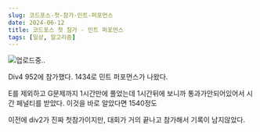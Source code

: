 ```yaml
---
slug: 코드포스-첫-참가-민트-퍼포먼스
date: 2024-06-12
title: 코드포스 첫 참가 - 민트 퍼포먼스
tags: [일상, 알고리즘]
---
```


![업로드중..](blob:https://velog.io/b391e184-cebf-4fdb-9827-3e1bb22da8df)

Div4 952에 참가했다.
1434로 민트 퍼포먼스가 나왔다.

E를 제외하고 G문제까지 1시간만에 풀었는데
1시간뒤에 보니까 통과가안되어있어서 시간 페널티를 받았다.
이것을 바로 알았다면 1540정도

이전에 div2가 진짜 첫참가이지만,
대회가 거의 끝나고 참가해서 기록이 남지않았다.
